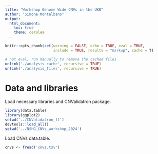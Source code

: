 ```yaml
---
title: "Workshop Genome Wide CNVs in the UKB"
author: "Simone Montalbano"
output:
  html_document:
    toc: true
    theme: cerulea
---
```


```r
knitr::opts_chunk$set(warning = FALSE, echo = TRUE, eval = TRUE,
                      include = TRUE, results = "markup", cache = T)
```

```r
# not eval, run manually to remove the cached files
unlink('./analysis_cache', recursive = TRUE)
unlink('./analysis_files', recursive = TRUE)
```


# Data and libraries

Load necessary libraries and CNValidatron package.

```r
library(data.table)
library(ggplot2)
setwd('../CNValidatron_fl')
devtools::load_all()
setwd('../NSHG_CNVs_workshop_2024')
```

Load CNVs data.table.

```r
cnvs <- fread('cnvs.tsv')
```

